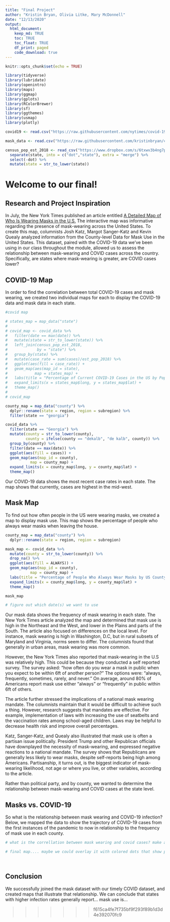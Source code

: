 ```yaml
---
title: "Final Project"
author: "Kristin Bryan, Olivia Litke, Mary McDonnell"
date: "12/13/2020"
output: 
  html_document:
    keep_md: TRUE
    toc: TRUE
    toc_float: TRUE
    df_print: paged
    code_download: true
---
```


```r
knitr::opts_chunk$set(echo = TRUE)
```

```r
library(tidyverse)
library(lubridate)
library(openintro)
library(maps)
library(ggmap)
library(gplots)
library(RColorBrewer)
library(sf)
library(ggthemes)
library(usmap)
library(plotly)
```

```r
covid19 <- read.csv("https://raw.githubusercontent.com/nytimes/covid-19-data/master/us-counties.csv")

mask_data <- read.csv("https://raw.githubusercontent.com/kristinbryan/covid-19-data/master/mask-use/mask-use-by-county.csv")

census_pop_est_2018 <- read_csv("https://www.dropbox.com/s/6txwv3b4ng7pepe/us_census_2018_state_pop_est.csv?dl=1") %>% 
  separate(state, into = c("dot","state"), extra = "merge") %>% 
  select(-dot) %>% 
  mutate(state = str_to_lower(state))
```

# Welcome to our final!

## Research and Project Inspiration

In July, the New York Times published an article entitled [A Detailed Map of Who Is Wearing Masks in the U.S.](https://www.nytimes.com/interactive/2020/07/17/upshot/coronavirus-face-mask-map.html) The interactive map was informative regarding the presence of mask-wearing across the United States. To create this map, columnists Josh Katz, Margot Sanger-Katz and Kevin Quealy analyzed information from the County-level Data for Mask Use in the United States. This dataset, paired with the COVID-19 data we've been using in our class throughout the module, allowed us to assess the relationship between mask-wearing and COVID cases across the country. Specifically, are states where mask-wearing is greater, are COVID cases lower?

## COVID-19 Map

In order to  find the correlation between total COVID-19 cases and mask wearing, we created two individual maps for each to display the COVID-19 data and mask data in each state. 

```r
#covid map

# states_map = map_data("state")
# 
# covid_map <- covid_data %>%
#   filter(date == max(date)) %>%
#   mutate(state = str_to_lower(state)) %>%
#   left_join(census_pop_est_2018,
#             by = "state") %>%
#   group_by(state) %>%
#   mutate(case_rate = sum(cases)/est_pop_2018) %>%
#   ggplot(aes(fill = case_rate)) +
#   geom_map(aes(map_id = state),
#            map = states_map) +
#   labs(title = "Percentage of Current COVID-19 Cases in the US by Population", fill = "Case Rate") +
#   expand_limits(x = states_map$long, y = states_map$lat) +
#   theme_map()
# 
# covid_map

county_map = map_data("county") %>% 
  dplyr::rename(state = region, region = subregion) %>% 
  filter(state == "georgia")

covid_data %>% 
  filter(state == "Georgia") %>% 
  mutate(county = str_to_lower(county), 
         county = ifelse(county == "dekalb", "de kalb", county)) %>% 
  group_by(county) %>% 
  filter(date == max(date)) %>% 
  ggplot(aes(fill = cases)) + 
  geom_map(aes(map_id = county), 
           map = county_map) + 
  expand_limits(x = county_map$long, y = county_map$lat) + 
  theme_map()

```


Our COVID-19 data shows the most recent case rates in each state. The map shows that currently, cases are highest in the mid-west. 

## Mask Map

To find out how often people in the US were wearing masks, we created a map to display mask use. This map shows the percentage of people who always wear masks when leaving the house.  

```r
county_map = map_data("county") %>% 
  dplyr::rename(state = region, region = subregion)

mask_map <- covid_data %>% 
  mutate(county = str_to_lower(county)) %>% 
  drop_na() %>% 
  ggplot(aes(fill = ALWAYS)) + 
  geom_map(aes(map_id = county),
           map = county_map) + 
  labs(title = "Percentage of People Who Always Wear Masks by US County", fill = "Percent") +
  expand_limits(x = county_map$long, y = county_map$lat) + 
  theme_map()

mask_map

# figure out which date(s) we want to use
```

Our mask data shows the frequency of mask wearing in each state. The New York Times article analyzed the map and determined that mask use is high in the Northeast and the West, and lower in the Plains and parts of the South. The article also focused on differences on the local level. For instance, mask wearing is high in Washington, D.C, but in rural subsets of Maryland and Virginia, norms seem to differ. The columnists found that generally in urban areas, mask wearing was more common. 

However, the New York Times also reported that mask-wearing in the U.S was relatively high. This could be because they conducted a self reported survey. The survey asked: "how often do you wear a mask in public when you expect to be within 6ft of another person?" The options were: "always, frequently, sometimes, rarely, and never." On average, around 80% of Americans report mask use either "always" or "frequently" in public within 6ft of others. 

The article further stressed the implications of a national mask wearing mandate. The columnists maintain that it would be difficult to achieve such a thing. However, research suggests that mandates are effective. For example, implementation of laws  with increasing the use of seatbelts and the vaccination rates among school-aged children. Laws may be helpful to decrease health risk and improve overall percentages.

Katz, Sanger-Katz, and Quealy also illustrated that mask use is often a partisan issue politically. President Trump and other Republican officials have downplayed the necessity of mask-wearing, and expressed negative reactions to a national mandate. The survey shows that Republicans are generally less likely to wear masks, despite self-reports being high among Americans. Partisanship, it turns out, is the biggest indicator of mask-wearing likelihood, not age or where you live, or other variables, according to the article.

Rather than political party, and by county, we wanted to determine the relationship between mask-wearing and COVID cases at the state level. 

## Masks vs. COVID-19

So what is the relationship between mask wearing and COVID-19 infection? Below, we mapped the data to show the trajectory of COVID-19 cases from the first instances of the pandemic to now in relationship to the frequency of mask use in each county. 

```r
# what is the correllation between mask wearing and covid cases? make a map here. either make a faceted graph or a map here

# final map.... maybe we could overlay it with colored dots that show percentages of mask wearing in each county




```


## Conclusion

We successfully joined the mask dataset with our timely COVID dataset, and created maps that illustrate that relationship. We can conclude that states with higher infection rates generally report... mask use is...





>>>>>>> f615ca4fe7f735bf9f293f89b1d3d4e392070fc9
